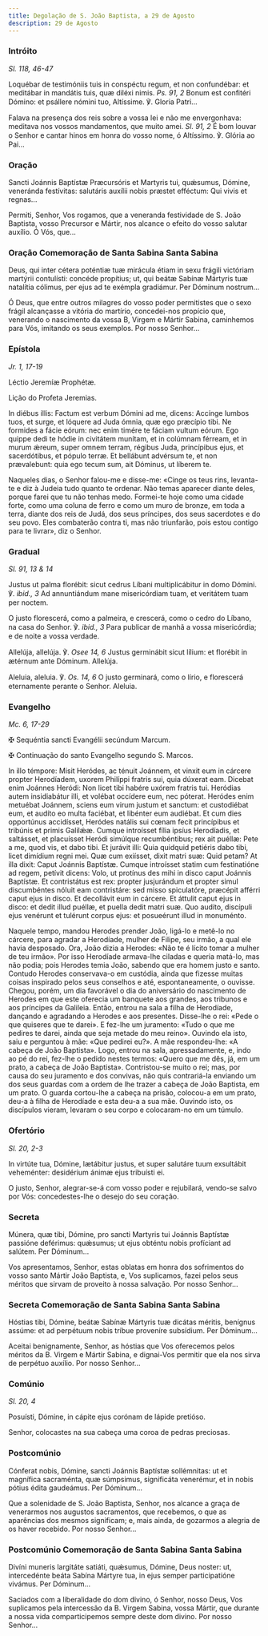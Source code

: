 ```yaml
---
title: Degolação de S. João Baptista, a 29 de Agosto
description: 29 de Agosto
---
```


### Intróito

<em>Sl. 118, 46-47</em>

<div class="side-by-side not-content">

Loquébar de testimóniis tuis in conspéctu regum, et non confundébar: et
    meditábar in mandátis tuis, quæ diléxi nimis. <em>Ps. 91, 2</em> Bonum est
    confitéri Dómino: et psállere nómini tuo, Altíssime. ℣. Gloria Patri...

Falava na presença dos reis sobre a vossa lei e não me envergonhava:
    meditava nos vossos mandamentos, que muito amei. <em>Sl. 91, 2</em> É bom
    louvar o Senhor e cantar hinos em honra do vosso nome, ó Altíssimo. ℣.
    Glória ao Pai...

</div>

### Oração

<div class="side-by-side not-content">

Sancti Joánnis Baptístæ Præcursóris et Martyris tui, quǽsumus, Dómine,
    veneránda festívitas: salutáris auxílii nobis præstet efféctum: Qui vivis et
    regnas...

Permiti, Senhor, Vos rogamos, que a veneranda festividade de S. João
    Baptista, vosso Precursor e Mártir, nos alcance o efeito do vosso salutar
    auxílio. Ó Vós, que...

</div>

### Oração Comemoração de Santa Sabina Santa Sabina

<div class="side-by-side not-content">

Deus, qui inter cétera poténtiæ tuæ mirácula étiam in sexu frágili victóriam
    martýrii contulísti: concéde propítius; ut, qui beátæ Sabínæ Mártyris tuæ
    natalítia cólimus, per ejus ad te exémpla gradiámur. Per Dóminum nostrum...

Ó Deus, que entre outros milagres do vosso poder permitistes que o sexo
    frágil alcançasse a vitória do martírio, concedei-nos propício que,
    venerando o nascimento da vossa B, Virgem e Mártir Sabina, caminhemos para
    Vós, imitando os seus exemplos. Por nosso Senhor...

</div>

### Epístola

<em>Jr. 1, 17-19</em>

<div class="side-by-side not-content">

Léctio Jeremíæ Prophétæ.

Lição do Profeta Jeremias.

In diébus illis: Factum est verbum Dómini ad me, dicens: Accínge lumbos
    tuos, et surge, et lóquere ad Juda ómnia, quæ ego præcípio tibi. Ne formides
    a fácie eórum: nec enim timére te fáciam vultum eórum. Ego quippe dedi te
    hódie in civitátem munítam, et in colúmnam férream, et in murum ǽreum, super
    omnem terram, régibus Juda, princípibus ejus, et sacerdótibus, et pópulo
    terræ. Et bellábunt advérsum te, et non prævalebunt: quia ego tecum sum, ait
    Dóminus, ut líberem te.

Naqueles dias, o Senhor falou-me e disse-me: «Cinge os teus rins, levanta-te
    e diz à Judeia tudo quanto te ordenar. Não temas aparecer diante deles,
    porque farei que tu não tenhas medo. Formei-te hoje como uma cidade forte,
    como uma coluna de ferro e como um muro de bronze, em toda a terra, diante
    dos reis de Judá, dos seus príncipes, dos seus sacerdotes e do seu povo.
    Eles combaterão contra ti, mas não triunfarão, pois estou contigo para te
    livrar», diz o Senhor.

</div>

### Gradual

<em>Sl. 91, 13 & 14</em>

<div class="side-by-side not-content">

Justus ut palma florébit: sicut cedrus Líbani multiplicábitur in domo
    Dómini. ℣. <em>ibid., 3</em> Ad annuntiándum mane misericórdiam tuam, et
    veritátem tuam per noctem.

O justo florescerá, como a palmeira, e crescerá, como o cedro do Líbano, na
    casa do Senhor. ℣. <em>ibid., 3</em> Para publicar de manhã a vossa
    misericórdia; e de noite a vossa verdade.

Allelúja, allelúja. ℣. <em>Osee 14, 6</em> Justus germinábit sicut lílium:
    et florébit in ætérnum ante Dóminum. Allelúja.

Aleluia, aleluia. ℣. <em>Os. 14, 6</em> O justo germinará, como o lírio, e
    florescerá eternamente perante o Senhor. Aleluia.

</div>

### Evangelho

<em>Mc. 6, 17-29</em>

<div class="side-by-side not-content">

<span class="cross text-red-500">✠</span> Sequéntia sancti Evangélii
    secúndum Marcum.

<span class="cross text-red-500">✠</span> Continuação do santo Evangelho
    segundo S. Marcos.

In illo témpore: Misit Heródes, ac ténuit Joánnem, et vinxit eum in cárcere
    propter Herodíadem, uxorem Philíppi fratris sui, quia dúxerat eam. Dicebat
    enim Joánnes Heródi: Non licet tibi habére uxórem fratris tui. Heródias
    autem insidiabátur illi, et volébat occídere eum, nec póterat. Heródes enim
    metuébat Joánnem, sciens eum virum justum et sanctum: et custodiébat eum, et
    audíto eo multa faciébat, et libénter eum audiébat. Et cum dies opportúnus
    accidísset, Heródes natális sui cœnam fecit princípibus et tribúnis et
    primis Galilǽæ. Cumque introísset fília ipsíus Herodíadis, et saltásset, et
    placuísset Heródi simúlque recumbéntibus; rex ait puéllæ: Pete a me, quod
    vis, et dabo tibi. Et jurávit illi: Quia quidquid petiéris dabo tibi, licet
    dimídium regni mei. Quæ cum exiísset, dixit matri suæ: Quid petam? At illa
    dixit: Caput Joánnis Baptístæ. Cumque introísset statim cum festinatióne ad
    regem, petívit dicens: Volo, ut protínus des mihi in disco caput Joánnis
    Baptístæ. Et contristátus est rex: propter jusjurándum et propter simul
    discumbéntes nóluit eam contristáre: sed misso spiculatóre, præcépit afférri
    caput ejus in disco. Et decollávit eum in cárcere. Et áttulit caput ejus in
    disco: et dedit illud puéllæ, et puella dedit matri suæ. Quo audíto,
    discípuli ejus venérunt et tulérunt corpus ejus: et posueérunt illud in
    monuménto.

Naquele tempo, mandou Herodes prender João, ligá-lo e metê-lo no cárcere,
    para agradar a Herodíade, mulher de Filipe, seu irmão, a qual ele havia
    desposado. Ora, João dizia a Herodes: «Não te é lícito tomar a mulher de teu
    irmão». Por isso Herodíade armava-lhe ciladas e queria matá-lo, mas não
    podia; pois Herodes temia João, sabendo que era homem justo e santo. Contudo
    Herodes conservava-o em custódia, ainda que fizesse muitas coisas inspirado
    pelos seus conselhos e até, espontaneamente, o ouvisse. Chegou, porém, um
    dia favorável o dia do aniversário do nascimento de Herodes em que este
    oferecia um banquete aos grandes, aos tribunos e aos príncipes da Galileia.
    Então, entrou na sala a filha de Herodíade, dançando e agradando a Herodes e
    aos presentes. Disse-lhe o rei: «Pede o que quiseres que te darei». E
    fez-lhe um juramento: «Tudo o que me pedires te darei, ainda que seja metade
    do meu reino». Ouvindo ela isto, saiu e perguntou à mãe: «Que pedirei eu?».
    A mãe respondeu-lhe: «A cabeça de João Baptista». Logo, entrou na sala,
    apressadamente, e, indo ao pé do rei, fez-lhe o pedido nestes termos: «Quero
    que me dês, já, em um prato, a cabeça de João Baptista». Contristou-se muito
    o rei; mas, por causa do seu juramento e dos convivas, não quis contrariá-la
    enviando um dos seus guardas com a ordem de lhe trazer a cabeça de João
    Baptista, em um prato. O guarda cortou-lhe a cabeça na prisão, colocou-a em
    um prato, deu-a à filha de Herodíade e esta deu-a a sua mãe. Ouvindo isto,
    os discípulos vieram, levaram o seu corpo e colocaram-no em um túmulo.

</div>

### Ofertório

<em>Sl. 20, 2-3</em>

<div class="side-by-side not-content">

In virtúte tua, Dómine, lætábitur justus, et super salutáre tuum exsultábit
    veheménter: desidérium ánimæ ejus tribuísti ei.

O justo, Senhor, alegrar-se-á com vosso poder e rejubilará, vendo-se salvo
    por Vós: concedestes-lhe o desejo do seu coração.

</div>

### Secreta

<div class="side-by-side not-content">

Múnera, quæ tibi, Dómine, pro sancti Martyris tui Joánnis Baptístæ passióne
    deférimus: quǽsumus; ut ejus obténtu nobis profíciant ad salútem. Per
    Dóminum...

Vos apresentamos, Senhor, estas oblatas em honra dos sofrimentos do vosso
    santo Mártir João Baptista, e, Vos suplicamos, fazei pelos seus méritos que
    sirvam de proveito à nossa salvação. Por nosso Senhor...

</div>

### Secreta Comemoração de Santa Sabina Santa Sabina

<div class="side-by-side not-content">

Hóstias tibi, Dómine, beátæ Sabínæ Mártyris tuæ dicátas méritis, benígnus
    assúme: et ad perpétuum nobis tríbue proveníre subsídium. Per Dóminum...

Aceitai benignamente, Senhor, as hóstias que Vos oferecemos pelos méritos da
    B. Virgem e Mártir Sabina, e dignai-Vos permitir que ela nos sirva de
    perpétuo auxílio. Por nosso Senhor...

</div>

### Comúnio

<em>Sl. 20, 4</em>

<div class="side-by-side not-content">

Posuísti, Dómine, in cápite ejus corónam de lápide pretióso.

Senhor, colocastes na sua cabeça uma coroa de pedras preciosas.

</div>

### Postcomúnio

<div class="side-by-side not-content">

Cónferat nobis, Dómine, sancti Joánnis Baptístæ sollémnitas: ut et magnífica
    sacraménta, quæ súmpsimus, significáta venerémur, et in nobis pótius édita
    gaudeámus. Per Dóminum...

Que a solenidade de S. João Baptista, Senhor, nos alcance a graça de
    venerarmos nos augustos sacramentos, que recebemos, o que as aparências dos
    mesmos significam; e, mais ainda, de gozarmos a alegria de os haver
    recebido. Por nosso Senhor...

</div>

### Postcomúnio Comemoração de Santa Sabina Santa Sabina

<div class="side-by-side not-content">

Divíni muneris largitáte satiáti, quǽsumus, Dómine, Deus noster: ut,
    intercedénte beáta Sabína Mártyre tua, in ejus semper participatióne
    vivámus. Per Dóminum...

Saciados com a liberalidade do dom divino, ó Senhor, nosso Deus, Vos
    suplicamos pela intercessão da B. Virgem Sabina, vossa Mártir, que durante a
    nossa vida comparticipemos sempre deste dom divino. Por nosso Senhor...

</div>
